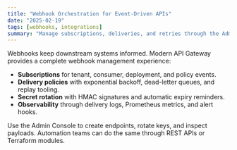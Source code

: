 ```yaml
---
title: "Webhook Orchestration for Event-Driven APIs"
date: "2025-02-19"
tags: [webhooks, integrations]
summary: "Manage subscriptions, deliveries, and retries through the Admin Console and APIs."
---
```


Webhooks keep downstream systems informed. Modern API Gateway provides a complete webhook management experience:

- **Subscriptions** for tenant, consumer, deployment, and policy events.
- **Delivery policies** with exponential backoff, dead-letter queues, and replay tooling.
- **Secret rotation** with HMAC signatures and automatic expiry reminders.
- **Observability** through delivery logs, Prometheus metrics, and alert hooks.

Use the Admin Console to create endpoints, rotate keys, and inspect payloads. Automation teams can do the same through REST APIs or Terraform modules.

